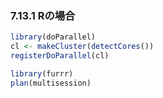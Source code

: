 ### 7.13.1 Rの場合

```r
library(doParallel)
cl <- makeCluster(detectCores())
registerDoParallel(cl)
```

```r
library(furrr)
plan(multisession)
```

